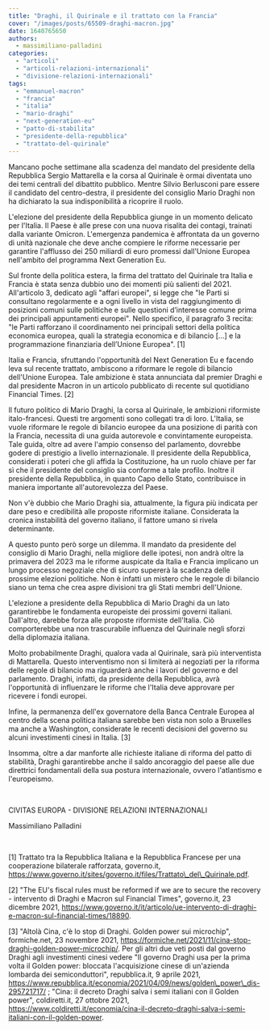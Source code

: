 ```yaml
---
title: "Draghi, il Quirinale e il trattato con la Francia"
cover: "/images/posts/65509-draghi-macron.jpg"
date: 1640765650
authors:
  - massimiliano-palladini
categories: 
  - "articoli"
  - "articoli-relazioni-internazionali"
  - "divisione-relazioni-internazionali"
tags: 
  - "emmanuel-macron"
  - "francia"
  - "italia"
  - "mario-draghi"
  - "next-generation-eu"
  - "patto-di-stabilita"
  - "presidente-della-repubblica"
  - "trattato-del-quirinale"
---
```


Mancano poche settimane alla scadenza del mandato del presidente della Repubblica Sergio Mattarella e la corsa al Quirinale è ormai diventata uno dei temi centrali del dibattito pubblico. Mentre Silvio Berlusconi pare essere il candidato del centro-destra, il presidente del consiglio Mario Draghi non ha dichiarato la sua indisponibilità a ricoprire il ruolo.

L'elezione del presidente della Repubblica giunge in un momento delicato per l'Italia. Il Paese è alle prese con una nuova risalita dei contagi, trainati dalla variante Omicron. L'emergenza pandemica è affrontata da un governo di unità nazionale che deve anche compiere le riforme necessarie per garantire l'afflusso dei 250 miliardi di euro promessi dall'Unione Europea nell'ambito del programma Next Generation Eu.

Sul fronte della politica estera, la firma del trattato del Quirinale tra Italia e Francia è stata senza dubbio uno dei momenti più salienti del 2021. All'articolo 3, dedicato agli "affari europei", si legge che "le Parti si consultano regolarmente e a ogni livello in vista del raggiungimento di posizioni comuni sulle politiche e sulle questioni d’interesse comune prima dei principali appuntamenti europei". Nello specifico, il paragrafo 3 recita: "le Parti rafforzano il coordinamento nei principali settori della politica economica europea, quali la strategia economica e di bilancio \[...\] e la programmazione finanziaria dell’Unione Europea". \[1\]

Italia e Francia, sfruttando l'opportunità del Next Generation Eu e facendo leva sul recente trattato, ambiscono a riformare le regole di bilancio dell'Unione Europea. Tale ambizione è stata annunciata dal premier Draghi e dal presidente Macron in un articolo pubblicato di recente sul quotidiano Financial Times. \[2\]

Il futuro politico di Mario Draghi, la corsa al Quirinale, le ambizioni riformiste italo-francesi. Questi tre argomenti sono collegati tra di loro. L'Italia, se vuole riformare le regole di bilancio europee da una posizione di parità con la Francia, necessita di una guida autorevole e convintamente europeista. Tale guida, oltre ad avere l'ampio consenso del parlamento, dovrebbe godere di prestigio a livello internazionale. Il presidente della Repubblica, considerati i poteri che gli affida la Costituzione, ha un ruolo chiave per far sì che il presidente del consiglio sia conforme a tale profilo. Inoltre il presidente della Repubblica, in quanto Capo dello Stato, contribuisce in maniera importante all'autorevolezza del Paese.

Non v'è dubbio che Mario Draghi sia, attualmente, la figura più indicata per dare peso e credibilità alle proposte riformiste italiane. Considerata la cronica instabilità del governo italiano, il fattore umano si rivela determinante.

A questo punto però sorge un dilemma. Il mandato da presidente del consiglio di Mario Draghi, nella migliore delle ipotesi, non andrà oltre la primavera del 2023 ma le riforme auspicate da Italia e Francia implicano un lungo processo negoziale che di sicuro supererà la scadenza delle prossime elezioni politiche. Non è infatti un mistero che le regole di bilancio siano un tema che crea aspre divisioni tra gli Stati membri dell'Unione.

L'elezione a presidente della Repubblica di Mario Draghi da un lato garantirebbe le fondamenta europeiste dei prossimi governi italiani. Dall'altro, darebbe forza alle proposte riformiste dell'Italia. Ciò comporterebbe una non trascurabile influenza del Quirinale negli sforzi della diplomazia italiana.

Molto probabilmente Draghi, qualora vada al Quirinale, sarà più interventista di Mattarella. Questo interventismo non si limiterà ai negoziati per la riforma delle regole di bilancio ma riguarderà anche i lavori del governo e del parlamento. Draghi, infatti, da presidente della Repubblica, avrà l'opportunità di influenzare le riforme che l'Italia deve approvare per ricevere i fondi europei.

Infine, la permanenza dell'ex governatore della Banca Centrale Europea al centro della scena politica italiana sarebbe ben vista non solo a Bruxelles ma anche a Washington, considerate le recenti decisioni del governo su alcuni investimenti cinesi in Italia. \[3\]

Insomma, oltre a dar manforte alle richieste italiane di riforma del patto di stabilità, Draghi garantirebbe anche il saldo ancoraggio del paese alle due direttrici fondamentali della sua postura internazionale, ovvero l'atlantismo e l'europeismo.

 

CIVITAS EUROPA - DIVISIONE RELAZIONI INTERNAZIONALI

Massimiliano Palladini

 

\[1\] Trattato tra la Repubblica Italiana e la Repubblica Francese per una cooperazione bilaterale rafforzata, governo.it, https://www.governo.it/sites/governo.it/files/Trattato\_del\_Quirinale.pdf.

\[2\] "The EU's fiscal rules must be reformed if we are to secure the recovery - intervento di Draghi e Macron sul Financial Times", governo.it, 23 dicembre 2021, https://www.governo.it/it/articolo/ue-intervento-di-draghi-e-macron-sul-financial-times/18890.

\[3\] "Altolà Cina, c'è lo stop di Draghi. Golden power sui microchip", formiche.net, 23 novembre 2021, https://formiche.net/2021/11/cina-stop-draghi-golden-power-microchip/. Per gli altri due veti posti dal governo Draghi agli investimenti cinesi vedere "Il governo Draghi usa per la prima volta il Golden power: bloccata l'acquisizione cinese di un'azienda lombarda dei semiconduttori", repubblica.it, 9 aprile 2021, https://www.repubblica.it/economia/2021/04/09/news/golden\_power\_dis-295721717/ ; "Cina: il decreto Draghi salva i semi italiani con il Golden power", coldiretti.it, 27 ottobre 2021, https://www.coldiretti.it/economia/cina-il-decreto-draghi-salva-i-semi-italiani-con-il-golden-power.
